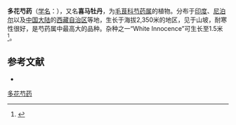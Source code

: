 {{Speciesbox
| name = 多花芍药
| status = 
| status_system = 
| image =Paeonia emodi1UME.jpg
| image_width = 250px
| genus = Paeonia
| species = emodi
| authority = Wall. ex Royle
}}

'''多花芍药'''（[[学名|学名]]：{{lang|la|''Paeonia emodi''}}），又名'''喜马牡丹'''，为[[毛茛科|毛茛科]][[芍药属|芍药属]]的植物。分布于[[印度|印度]]、[[尼泊尔|尼泊尔]]以及[[中国大陆|中国大陆]]的[[西藏自治区|西藏自治区]]等地，生长于海拔2,350米的地区，见于山坡，耐寒性很好，是芍药属中最高大的品种。杂种之一“White Innocence”可生长至1.5米<ref name="Halda">{{cite book|last=Halda|first=Josef J.|coauthors=James W. Waddick|title=The Genus Paeonia|publisher=Timber Press|date=2004|page=201|isbn=9780881926125|url=http://books.google.com/books?id=mDLASKInbjgC&pg=PA196|access-date=2009-02-28|archive-date=2014-06-28|archive-url=https://web.archive.org/web/20140628092756/http://books.google.com/books?id=mDLASKInbjgC&pg=PA196|dead-url=no}}</ref>。

== 参考文献 ==
<div class="references-small">
{{reflist}}
* {{cite web| url =http://www.bioinfo.cn/db05/KmzwSpecies.php?action=view&id=15528| title =多花芍药| work =《中国高等植物数据库全库》| publisher =中国科学院微生物研究所| author =昆明植物研究所| accessdate =2009-02-24| deadurl =yes| archiveurl =https://web.archive.org/web/20160305080919/http://www.bioinfo.cn/db05/KmzwSpecies.php?action=view&id=15528| archivedate =2016-03-05}}
</div>
{{Taxonbar|from=Q1023699}}

[[Category:芍药属|多花芍药]]


{{植物小作品}}
